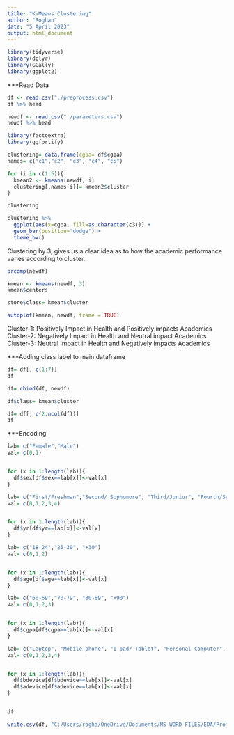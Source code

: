 ---
title: "K-Means Clustering"
author: "Roghan"
date: "5 April 2023"
output: html_document
---

```{r}
library(tidyverse)
library(dplyr)
library(GGally)
library(ggplot2)
```

***Read Data

```{r}
df <- read.csv("./preprocess.csv")
df %>% head
```

```{r}
newdf <- read.csv("./parameters.csv")
newdf %>% head
```

```{r}
library(factoextra)
library(ggfortify)
```

```{r}
clustering= data.frame(cgpa= df$cgpa)
names= c("c1","c2", "c3", "c4", "c5")

for (i in c(1:5)){
  kmean2 <- kmeans(newdf, i)
  clustering[,names[i]]= kmean2$cluster
}
```

```{r}
clustering
```

```{r}
clustering %>%
  ggplot(aes(x=cgpa, fill=as.character(c3))) +
  geom_bar(position="dodge") +
  theme_bw()
```
Clustering by 3, gives us a clear idea as to how the academic performance varies according to cluster.

```{r}
prcomp(newdf)
```

```{r}
kmean <- kmeans(newdf, 3)
kmean$centers
```
```{r}
store$class= kmean$cluster
```


```{r}
autoplot(kmean, newdf, frame = TRUE)
```
Cluster-1: Positively Impact in Health and Positively impacts Academics
Cluster-2: Negatively Impact in Health and Neutral impact Academics
Cluster-3: Neutral Impact in Health and Negatively impacts Academics

***Adding class label to main dataframe

```{r}
df= df[, c(1:7)]
df
```
```{r}
df= cbind(df, newdf)
```

```{r}
df$class= kmean$cluster
```
```{r}
df= df[, c(2:ncol(df))]
df
```

***Encoding

```{r}
lab= c("Female","Male")
val= c(0,1)


for (x in 1:length(lab)){
  df$sex[df$sex==lab[x]]<-val[x]
}

lab= c("First/Freshman","Second/ Sophomore", "Third/Junior", "Fourth/Senior", "Other")
val= c(0,1,2,3,4)


for (x in 1:length(lab)){
  df$yr[df$yr==lab[x]]<-val[x]
}

lab= c("18-24","25-30", "+30")
val= c(0,1,2)


for (x in 1:length(lab)){
  df$age[df$age==lab[x]]<-val[x]
}

lab= c("60-69","70-79", "80-89", "+90")
val= c(0,1,2,3)


for (x in 1:length(lab)){
  df$cgpa[df$cgpa==lab[x]]<-val[x]
}

lab= c("Laptop", "Mobile phone", "I pad/ Tablet", "Personal Computer", "Other")
val= c(0,1,2,3,4)


for (x in 1:length(lab)){
  df$bdevice[df$bdevice==lab[x]]<-val[x]
  df$adevice[df$adevice==lab[x]]<-val[x]
}


df
```

```{r}
write.csv(df, "C:/Users/rogha/OneDrive/Documents/MS WORD FILES/EDA/Project/Review-2/kmeans.csv", row.names=FALSE)
```
